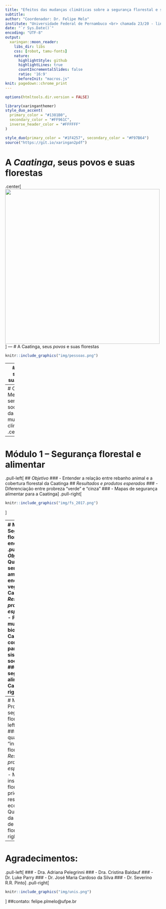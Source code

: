 ```yaml
---
title: "Efeitos das mudanças climáticas sobre a segurança florestal e sustentabilidade da Caatinga"
subtitle: 
author: "Coordenador: Dr. Felipe Melo"
institute: "Universidade Federal de Pernambuco <br> chamada 23/20 - linha 3 <br> processo 441390/2020-0"
date: "`r Sys.Date()`"
encoding: "UTF-8"
output: 
  xaringan::moon_reader:
    libs_dir: libs
    css: [robot, tamu-fonts]
    nature:
      highlightStyle: github
      highlightLines: true
      countIncrementalSlides: false
      ratio: '16:9'
      beforeInit: "macros.js"
knit: pagedown::chrome_print
---
```


```r
options(htmltools.dir.version = FALSE)

```

```r
library(xaringanthemer)
style_duo_accent(
  primary_color = "#1381B0",
  secondary_color = "#FF961C",
  inverse_header_color = "#FFFFFF"
)

style_duo(primary_color = "#1F4257", secondary_color = "#F97B64")
source("https://git.io/xaringan2pdf")


```

# A _Caatinga_, seus povos e suas florestas
.center[
<img src="http://cienciaecultura.bvs.br/img/revistas/cic/v70n4/a09fig01.jpg" height = 500>]
---
# A Caatinga, seus _povos_ e suas florestas
```r
knitr::include_graphics("img/pessoas.png")
```

---
# A Caatinga, seus povos e suas _florestas_
<img src ="https://mapbiomas-br-site.s3.amazonaws.com/Infograficos/Colecao5/MBI-Infografico-caatinga-5.0-BR.jpg">

---
# OBJETIVO: Medir a sensibilidade do socioecossistema da Caatinga às mudanças climáticas
.center[
```r
knitr::include_graphics("img/Vulnerability.jpg")
```
]

---
# Módulo 1 – Segurança florestal e alimentar
.pull-left[
## _Objetivo_ 
### - Entender a relação entre rebanho animal e a cobertura florestal da Caatinga
## _Resultados e produtos esperados_ 
### - Diferenciação entre probreza "verde" e "cinza"
### - Mapas de segurança alimentar para a Caatinga
]
.pull-right[
```r
knitr::include_graphics("img/fs_2017.png")
```
]

---
# Módulo 2 – Segurança florestal e energética
.pull-left[
## _Objetivo_ 
### - Quantificar serviços ambientais energéticos da vegetação Caatinga
## _Resultados e produtos esperados_ 
### - Prever mudanças de biomassa da Caatinga e suas consequências para seus sistemas socioecológicos 
### - Mapas de segurança alimentar para a Caatinga
]
.pull-right[
```r
knitr::include_graphics("img/firewood.png")
```
]

---
# Módulo 3 – Promoção de segurança florestal
.pull-left[
## _Objetivo_ 
### - Mapear e quantificar a "insegurança florestal"
## _Resultados e produtos esperados_ 
### - Mapas de insegurança florestal e priorização para restauração ecológica 
### - Quantificação da dependência de SA de florestas
]
.pull-right[
```r
knitr::include_graphics("img/food_map.png")
```
]

---
# Agradecimentos:
.pull-left[
### - Dra. Adriana Pelegrinni
### - Dra. Cristina Baldauf
### - Dr. Luke Parry
### - Dr. José Maria Cardoso da Silva
### - Dr. Severino R.R. Pinto
]
.pull-right[
```r
knitr::include_graphics("img/unis.png")
```
]
##contato: felipe.plmelo@ufpe.br
